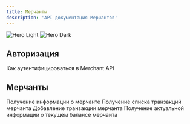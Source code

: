 ```yaml
---
title: Мерчанты
description: 'API документация Мерчантов'
---
```


<img
  className="block dark:hidden"
  src="/images/lenopay-white.png"
  alt="Hero Light"
/>
<img
  className="hidden dark:block"
  src="/images/lenopay.png"
  alt="Hero Dark"
/>

## Авторизация

<CardGroup cols={1}>
  <Card
    title="API Авторизация Мерчантов"
    icon="people-group"
    href="api-merchant/auth"
  >
  Как аутентифицироваться в Merchant API
  </Card>
</CardGroup>

## Мерчанты

<CardGroup cols={2}>
  <Card
    title="Информация о мерчанте"
    icon="info"
    href="api-reference/endpoint/get-info"
  >
    Получение информации о мерчанте
  </Card>
  <Card
    title="Список транзакций"
    icon="link-horizontal"
    href="api-reference/endpoint/transactions"
  >
  Получение списка транзакций мерчанта
  </Card>
  <Card
    title="Добавление транзакции"
    icon="plus"
    href="api-reference/endpoint/add"
  >
    Добавление транзакции мерчанта
  </Card>
  <Card
    title="Получение баланса мерчанта"
    icon="wallet"
    href="api-reference/endpoint/get-balance"
  >
    Получение актуальной информации о текущем балансе мерчанта
  </Card>
</CardGroup>
